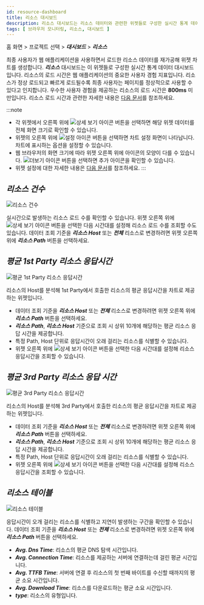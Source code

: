 ```yaml
---
id: resource-dashboard
title: 리소스 대시보드
description: 리소스 대시보드는 리소스 데이터와 관련한 위젯들로 구성한 실시간 통계 데이터 대시보드입니다.
tags: [ 브라우저 모니터링, 리소스, 대시보드 ]
---
```


홈 화면 > 프로젝트 선택 > ***대시보드*** > ***리소스***

최종 사용자가 웹 애플리케이션을 사용하면서 로드한 리소스 데이터를 재가공해 위젯 차트를 생성합니다. ***리소스*** 대시보드는 이 위젯들로 구성한 실시간 통계 데이터 대시보드입니다. 리소스의 로드 시간은 웹 애플리케이션의 중요한 사용자 경험 지표입니다. 리소스가 정상 로드되고 빠르게 로드될수록 최종 사용자는 페이지를 정상적으로 사용할 수 있다고 인지합니다. 우수한 사용자 경험을 제공하는 리소스의 로드 시간은 **800ms** 미만입니다. 리소스 로드 시간과 관련한 자세한 내용은 [다음 문서](https://web.dev/ttfb/#what-is-a-good-ttfb-score)를 참조하세요.

:::note
* 각 위젯에서 오른쪽 위에 ![상세 보기 아이콘](/img/ico-detail-mode.svg) 버튼을 선택하면 해당 위젯 데이터를 전체 화면 크기로 확인할 수 있습니다.
* 위젯의 오른쪽 위에 ![설정 아이콘](/img/ico-setting.svg) 버튼을 선택하면 차트 설정 화면이 나타납니다. 차트에 표시하는 옵션을 설정할 수 있습니다.
* 웹 브라우저의 화면 크기에 따라 위젯 오른쪽 위에 아이콘의 모양이 다를 수 있습니다. ![더보기 아이콘](/img/ico-more.svg) 버튼을 선택하면 추가 아이콘을 확인할 수 있습니다.
* 위젯 설정에 대한 자세한 내용은 [다음 문서](dashboard-widget-setting)를 참조하세요.
:::

## ***리소스 건수***

![리소스 건수](/img/rum-resource-count.png)

실시간으로 발생하는 리소스 로드 수를 확인할 수 있습니다. 위젯 오른쪽 위에 ![상세 보기 아이콘](/img/ico-detail-mode.svg) 버튼을 선택한 다음 시간대를 설정해 리소스 로드 수를 조회할 수도 있습니다. 데이터 조회 기준을 ***리소스 Host*** 또는 ***전체*** 리소스로 변경하려면 위젯 오른쪽 위에 ***리소스 Path*** 버튼을 선택하세요.

## ***평균 1st Party 리소스 응답시간***

![평균 1st Party 리소스 응답시간](/img/rum-resource-1stparty.png)

리소스의 Host를 분석해 1st Party에서 호출한 리소스의 평균 응답시간을 차트로 제공하는 위젯입니다. 

* 데이터 조회 기준을 ***리소스 Host*** 또는 ***전체*** 리소스로 변경하려면 위젯 오른쪽 위에 ***리소스 Path*** 버튼을 선택하세요.
* ***리소스 Path***, ***리소스 Host*** 기준으로 조회 시 상위 10개에 해당하는 평균 리소스 응답 시간을 제공합니다.
* 특정 Path, Host 단위로 응답시간이 오래 걸리는 리소스를 식별할 수 있습니다.
* 위젯 오른쪽 위에 ![상세 보기 아이콘](/img/ico-detail-mode.svg) 버튼을 선택한 다음 시간대를 설정해 리소스 응답시간을 조회할 수 있습니다.

## ***평균 3rd Party 리소스 응답 시간***

![평균 3rd Party 리소스 응답시간](/img/rum-resource-3rdparty.png)

리소스의 Host를 분석해 3rd Party에서 호출한 리소스의 평균 응답시간을 차트로 제공하는 위젯입니다. 

* 데이터 조회 기준을 ***리소스 Host*** 또는 ***전체*** 리소스로 변경하려면 위젯 오른쪽 위에 ***리소스 Path*** 버튼을 선택하세요.
* ***리소스 Path***, ***리소스 Host*** 기준으로 조회 시 상위 10개에 해당하는 평균 리소스 응답 시간을 제공합니다.
* 특정 Path, Host 단위로 응답시간이 오래 걸리는 리소스를 식별할 수 있습니다.
* 위젯 오른쪽 위에 ![상세 보기 아이콘](/img/ico-detail-mode.svg) 버튼을 선택한 다음 시간대를 설정해 리소스 응답시간을 조회할 수 있습니다.

## ***리소스 테이블***

![리소스 테이블](/img/rum-resource-table.png)

응답시간이 오개 걸리는 리소스를 식별하고 지연이 발생하는 구간을 확인할 수 있습니다. 데이터 조회 기준을 ***리소스 Host*** 또는 ***전체*** 리소스로 변경하려면 위젯 오른쪽 위에 ***리소스 Path*** 버튼을 선택하세요.

* ***Avg. Dns Time***: 리소스의 평균 DNS 탐색 시간입니다.
* ***Avg. Connection Time***: 리소스를 제공하는 서버에 연결하는데 걸린 평균 시간입니다.
* ***Avg. TTFB Time***: 서버에 연결 후 리소스의 첫 번째 바이트를 수신할 때까지의 평균 소요 시간입니다.
* ***Avg. Download Time***: 리소스를 다운로드하는 평균 소요 시간입니다.
* ***type***: 리소스의 유형입니다.